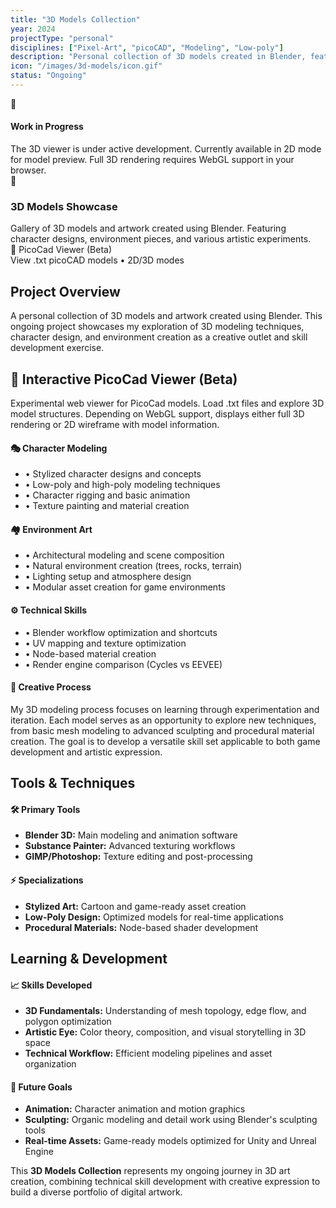 ```yaml
---
title: "3D Models Collection"
year: 2024
projectType: "personal"
disciplines: ["Pixel-Art", "picoCAD", "Modeling", "Low-poly"]
description: "Personal collection of 3D models created in Blender, featuring characters, environments, and various objects"
icon: "/images/3d-models/icon.gif"
status: "Ongoing"
---
```


<div className="mb-6 p-4 bg-gradient-to-r from-yellow-100 to-orange-100 dark:from-yellow-900/30 dark:to-orange-900/30 border-l-4 border-yellow-500 rounded-lg shadow-sm">
  <div className="flex items-center space-x-3">
    <div className="text-2xl">🚧</div>
    <div>
      <h4 className="font-semibold text-yellow-800 dark:text-yellow-200 mb-1">
        Work in Progress
      </h4>
      <div className="text-sm text-yellow-700 dark:text-yellow-300">
        The 3D viewer is under active development. Currently available in 2D mode for model preview.
        Full 3D rendering requires WebGL support in your browser.
      </div>
    </div>
  </div>
</div>

<div className="my-8">
  <div className="text-center">
    <div className="text-6xl mb-4">🎨</div>
    <h3 className="text-2xl font-bold mb-4 text-blue-700 dark:text-blue-300">3D Models Showcase</h3>
    <div className="text-lg opacity-80 mb-6 max-w-2xl mx-auto">
      Gallery of 3D models and artwork created using Blender. 
      Featuring character designs, environment pieces, and various artistic experiments.
    </div>
    <div className="bg-blue-100 dark:bg-blue-900/30 rounded-lg p-4 inline-block">
      <div className="text-sm font-medium text-blue-700 dark:text-blue-300">
        🔬 PicoCad Viewer (Beta)
      </div>
      <div className="text-xs opacity-70 mt-1">
        View .txt picoCAD models • 2D/3D modes
      </div>
    </div>
  </div>
</div>

<div className="frosted-glass p-6 rounded-lg transition-all duration-300 hover:shadow-lg hover:scale-105 my-8">
  <h2 className="text-2xl font-bold mb-4 text-gray-700 dark:text-gray-300">Project Overview</h2>
  <div className="text-base leading-relaxed">
    A personal collection of 3D models and artwork created using Blender. This ongoing project showcases my exploration of 3D modeling techniques, character design, and environment creation as a creative outlet and skill development exercise.
  </div>
</div>

<div className="frosted-glass p-6 rounded-lg transition-all duration-300 hover:shadow-lg hover:scale-105 my-8">
  <h2 className="text-2xl font-bold mb-6 text-gray-700 dark:text-gray-300">🔬 Interactive PicoCad Viewer (Beta)</h2>
  <div className="text-base leading-relaxed mb-6">
    Experimental web viewer for PicoCad models. Load .txt files and explore 3D model structures. 
    Depending on WebGL support, displays either full 3D rendering or 2D wireframe with model information.
  </div>
  
  <PicoCadViewer 
    width={800} 
    height={600} 
    className="w-full"
  />
</div>

<div className="grid grid-cols-1 md:grid-cols-3 gap-6 my-8">
  <div className="frosted-glass rounded-lg p-6 bg-gradient-to-br from-blue-50 to-blue-100 dark:from-blue-900/20 dark:to-blue-800/20 transition-all duration-300 hover:shadow-lg hover:scale-105">
    <h4 className="font-semibold text-lg mb-3 text-blue-700 dark:text-blue-300">🎭 Character Modeling</h4>
    <ul className="space-y-2 text-sm">
      <li>• Stylized character designs and concepts</li>
      <li>• Low-poly and high-poly modeling techniques</li>
      <li>• Character rigging and basic animation</li>
      <li>• Texture painting and material creation</li>
    </ul>
  </div>
  
  <div className="frosted-glass rounded-lg p-6 bg-gradient-to-br from-green-50 to-green-100 dark:from-green-900/20 dark:to-green-800/20 transition-all duration-300 hover:shadow-lg hover:scale-105">
    <h4 className="font-semibold text-lg mb-3 text-green-700 dark:text-green-300">🏘️ Environment Art</h4>
    <ul className="space-y-2 text-sm">
      <li>• Architectural modeling and scene composition</li>
      <li>• Natural environment creation (trees, rocks, terrain)</li>
      <li>• Lighting setup and atmosphere design</li>
      <li>• Modular asset creation for game environments</li>
    </ul>
  </div>
  
  <div className="frosted-glass rounded-lg p-6 bg-gradient-to-br from-purple-50 to-purple-100 dark:from-purple-900/20 dark:to-purple-800/20 transition-all duration-300 hover:shadow-lg hover:scale-105">
    <h4 className="font-semibold text-lg mb-3 text-purple-700 dark:text-purple-300">⚙️ Technical Skills</h4>
    <ul className="space-y-2 text-sm">
      <li>• Blender workflow optimization and shortcuts</li>
      <li>• UV mapping and texture optimization</li>
      <li>• Node-based material creation</li>
      <li>• Render engine comparison (Cycles vs EEVEE)</li>
    </ul>
  </div>
</div>

<div className="frosted-glass p-6 bg-gradient-to-r from-amber-50 to-orange-50 dark:from-amber-900/20 dark:to-orange-900/20 rounded-lg transition-all duration-300 hover:shadow-lg hover:scale-105 my-8">
  <h4 className="font-semibold text-lg mb-3 text-amber-700 dark:text-amber-300">🎯 Creative Process</h4>
  <div className="text-sm leading-relaxed">
    My 3D modeling process focuses on learning through experimentation and iteration. Each model serves as an opportunity to explore new techniques, from basic mesh modeling to advanced sculpting and procedural material creation. The goal is to develop a versatile skill set applicable to both game development and artistic expression.
  </div>
</div>

<div className="frosted-glass p-6 rounded-lg transition-all duration-300 hover:shadow-lg hover:scale-105 my-8">
  <h2 className="text-2xl font-bold mb-6 text-gray-700 dark:text-gray-300">Tools & Techniques</h2>
  <div className="grid grid-cols-1 md:grid-cols-2 gap-6">
    <div>
      <h4 className="font-semibold text-lg mb-3 text-blue-600 dark:text-blue-400">🛠️ Primary Tools</h4>
      <ul className="space-y-2 text-sm">
        <li><strong>Blender 3D:</strong> Main modeling and animation software</li>
        <li><strong>Substance Painter:</strong> Advanced texturing workflows</li>
        <li><strong>GIMP/Photoshop:</strong> Texture editing and post-processing</li>
      </ul>
    </div>
    <div>
      <h4 className="font-semibold text-lg mb-3 text-green-600 dark:text-green-400">⚡ Specializations</h4>
      <ul className="space-y-2 text-sm">
        <li><strong>Stylized Art:</strong> Cartoon and game-ready asset creation</li>
        <li><strong>Low-Poly Design:</strong> Optimized models for real-time applications</li>
        <li><strong>Procedural Materials:</strong> Node-based shader development</li>
      </ul>
    </div>
  </div>
</div>

<div className="frosted-glass p-6 rounded-lg transition-all duration-300 hover:shadow-lg hover:scale-105 my-8">
  <h2 className="text-2xl font-bold mb-6 text-gray-700 dark:text-gray-300">Learning & Development</h2>
  <div className="grid grid-cols-1 md:grid-cols-2 gap-6">
    <div>
      <h4 className="font-semibold text-lg mb-3 text-purple-600 dark:text-purple-400">📈 Skills Developed</h4>
      <ul className="space-y-3 text-sm">
        <li><strong>3D Fundamentals:</strong> Understanding of mesh topology, edge flow, and polygon optimization</li>
        <li><strong>Artistic Eye:</strong> Color theory, composition, and visual storytelling in 3D space</li>
        <li><strong>Technical Workflow:</strong> Efficient modeling pipelines and asset organization</li>
      </ul>
    </div>
    <div>
      <h4 className="font-semibold text-lg mb-3 text-orange-600 dark:text-orange-400">🚀 Future Goals</h4>
      <ul className="space-y-3 text-sm">
        <li><strong>Animation:</strong> Character animation and motion graphics</li>
        <li><strong>Sculpting:</strong> Organic modeling and detail work using Blender's sculpting tools</li>
        <li><strong>Real-time Assets:</strong> Game-ready models optimized for Unity and Unreal Engine</li>
      </ul>
    </div>
  </div>
  
  <div className="mt-6 p-4 bg-gradient-to-r from-green-50 to-green-100 dark:from-green-900/20 dark:to-green-800/20 rounded-lg border border-green-200 dark:border-green-700">
    <div className="text-sm leading-relaxed text-gray-700 dark:text-gray-300">
      This <strong>3D Models Collection</strong> represents my ongoing journey in 3D art creation, combining technical skill development with creative expression to build a diverse portfolio of digital artwork.
    </div>
  </div>
</div>